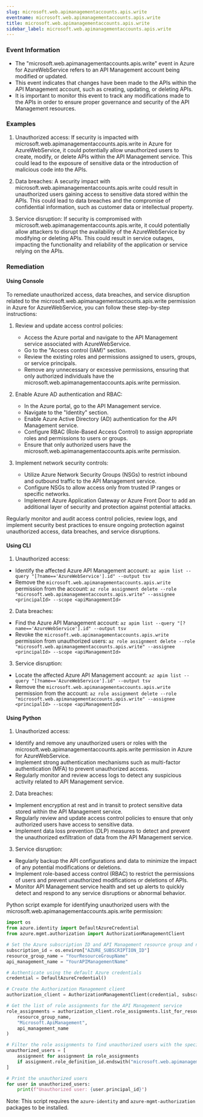 ```yaml
--- 
slug: microsoft.web.apimanagementaccounts.apis.write
eventname: microsoft.web.apimanagementaccounts.apis.write
title: microsoft.web.apimanagementaccounts.apis.write
sidebar_label: microsoft.web.apimanagementaccounts.apis.write
---
```

                       
### Event Information

- The "microsoft.web.apimanagementaccounts.apis.write" event in Azure for AzureWebService refers to an API Management account being modified or updated.
- This event indicates that changes have been made to the APIs within the API Management account, such as creating, updating, or deleting APIs.
- It is important to monitor this event to track any modifications made to the APIs in order to ensure proper governance and security of the API Management resources.


### Examples

1. Unauthorized access: If security is impacted with microsoft.web.apimanagementaccounts.apis.write in Azure for AzureWebService, it could potentially allow unauthorized users to create, modify, or delete APIs within the API Management service. This could lead to the exposure of sensitive data or the introduction of malicious code into the APIs.

2. Data breaches: A security impact with microsoft.web.apimanagementaccounts.apis.write could result in unauthorized users gaining access to sensitive data stored within the APIs. This could lead to data breaches and the compromise of confidential information, such as customer data or intellectual property.

3. Service disruption: If security is compromised with microsoft.web.apimanagementaccounts.apis.write, it could potentially allow attackers to disrupt the availability of the AzureWebService by modifying or deleting APIs. This could result in service outages, impacting the functionality and reliability of the application or service relying on the APIs.

### Remediation

#### Using Console

To remediate unauthorized access, data breaches, and service disruption related to the microsoft.web.apimanagementaccounts.apis.write permission in Azure for AzureWebService, you can follow these step-by-step instructions:

1. Review and update access control policies:
   - Access the Azure portal and navigate to the API Management service associated with AzureWebService.
   - Go to the "Access control (IAM)" section.
   - Review the existing roles and permissions assigned to users, groups, or service principals.
   - Remove any unnecessary or excessive permissions, ensuring that only authorized individuals have the microsoft.web.apimanagementaccounts.apis.write permission.

2. Enable Azure AD authentication and RBAC:
   - In the Azure portal, go to the API Management service.
   - Navigate to the "Identity" section.
   - Enable Azure Active Directory (AD) authentication for the API Management service.
   - Configure RBAC (Role-Based Access Control) to assign appropriate roles and permissions to users or groups.
   - Ensure that only authorized users have the microsoft.web.apimanagementaccounts.apis.write permission.

3. Implement network security controls:
   - Utilize Azure Network Security Groups (NSGs) to restrict inbound and outbound traffic to the API Management service.
   - Configure NSGs to allow access only from trusted IP ranges or specific networks.
   - Implement Azure Application Gateway or Azure Front Door to add an additional layer of security and protection against potential attacks.

Regularly monitor and audit access control policies, review logs, and implement security best practices to ensure ongoing protection against unauthorized access, data breaches, and service disruptions.

#### Using CLI

1. Unauthorized access:
- Identify the affected Azure API Management account: `az apim list --query "[?name=='AzureWebService'].id" --output tsv`
- Remove the `microsoft.web.apimanagementaccounts.apis.write` permission from the account: `az role assignment delete --role "microsoft.web.apimanagementaccounts.apis.write" --assignee <principalId> --scope <apiManagementId>`

2. Data breaches:
- Find the Azure API Management account: `az apim list --query "[?name=='AzureWebService'].id" --output tsv`
- Revoke the `microsoft.web.apimanagementaccounts.apis.write` permission from unauthorized users: `az role assignment delete --role "microsoft.web.apimanagementaccounts.apis.write" --assignee <principalId> --scope <apiManagementId>`

3. Service disruption:
- Locate the affected Azure API Management account: `az apim list --query "[?name=='AzureWebService'].id" --output tsv`
- Remove the `microsoft.web.apimanagementaccounts.apis.write` permission from the account: `az role assignment delete --role "microsoft.web.apimanagementaccounts.apis.write" --assignee <principalId> --scope <apiManagementId>`

#### Using Python

1. Unauthorized access:
- Identify and remove any unauthorized users or roles with the microsoft.web.apimanagementaccounts.apis.write permission in Azure for AzureWebService.
- Implement strong authentication mechanisms such as multi-factor authentication (MFA) to prevent unauthorized access.
- Regularly monitor and review access logs to detect any suspicious activity related to API Management service.

2. Data breaches:
- Implement encryption at rest and in transit to protect sensitive data stored within the API Management service.
- Regularly review and update access control policies to ensure that only authorized users have access to sensitive data.
- Implement data loss prevention (DLP) measures to detect and prevent the unauthorized exfiltration of data from the API Management service.

3. Service disruption:
- Regularly backup the API configurations and data to minimize the impact of any potential modifications or deletions.
- Implement role-based access control (RBAC) to restrict the permissions of users and prevent unauthorized modifications or deletions of APIs.
- Monitor API Management service health and set up alerts to quickly detect and respond to any service disruptions or abnormal behavior.

Python script example for identifying unauthorized users with the microsoft.web.apimanagementaccounts.apis.write permission:

```python
import os
from azure.identity import DefaultAzureCredential
from azure.mgmt.authorization import AuthorizationManagementClient

# Set the Azure subscription ID and API Management resource group and name
subscription_id = os.environ["AZURE_SUBSCRIPTION_ID"]
resource_group_name = "YourResourceGroupName"
api_management_name = "YourAPIManagementName"

# Authenticate using the default Azure credentials
credential = DefaultAzureCredential()

# Create the Authorization Management client
authorization_client = AuthorizationManagementClient(credential, subscription_id)

# Get the list of role assignments for the API Management service
role_assignments = authorization_client.role_assignments.list_for_resource(
    resource_group_name,
    "Microsoft.ApiManagement",
    api_management_name
)

# Filter the role assignments to find unauthorized users with the specified permission
unauthorized_users = [
    assignment for assignment in role_assignments
    if assignment.role_definition_id.endswith("microsoft.web.apimanagementaccounts.apis.write")
]

# Print the unauthorized users
for user in unauthorized_users:
    print(f"Unauthorized user: {user.principal_id}")
```

Note: This script requires the `azure-identity` and `azure-mgmt-authorization` packages to be installed.


 